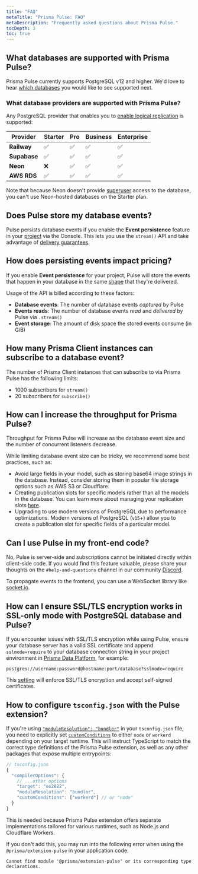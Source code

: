 ```yaml
---
title: "FAQ"
metaTitle: "Prisma Pulse: FAQ"
metaDescription: "Frequently asked questions about Prisma Pulse."
tocDepth: 3
toc: true
---
```


## What databases are supported with Prisma Pulse?

Prisma Pulse currently supports PostgreSQL v12 and higher. We'd love to hear [which databases](https://tally.so/r/wLbb8G) you would like to see supported next.

### What database providers are supported with Prisma Pulse?

Any PostgreSQL provider that enables you to [enable logical replication](/pulse/database-setup/general-database-instructions#enable-logical-replication) is supported:

| Provider     | Starter | Pro | Business | Enterprise |
| ------------ | ------- | --- | -------- | ---------- |
| **Railway**  | ✅      | ✅  | ✅       | ✅         |
| **Supabase** | ✅      | ✅  | ✅       | ✅         |
| **Neon**     | ❌      | ✅  | ✅       | ✅         |
| **AWS RDS**  | ✅      | ✅  | ✅       | ✅         |

Note that because Neon doesn't provide [superuser](https://www.postgresql.org/docs/current/role-attributes.html) access to the database, you can't use Neon-hosted databases on the Starter plan.

## Does Pulse store my database events?

Pulse persists database events if you enable the **Event persistence** feature in your [project](/platform/about#project) via the Console. This lets you use the `stream()` API and take advantage of [delivery guarantees](/pulse/database-events#event-delivery-semantics-in-prisma-pulse).

## How does persisting events impact pricing?

If you enable **Event persistence** for your project, Pulse will store the events that happen in your database in the same [shape](/pulse/database-events#structure) that they're delivered.

Usage of the API is billed according to these factors:

- **Database events**: The number of database events _captured_ by Pulse
- **Events reads**: The number of database events _read_ and _delivered_ by Pulse via `.stream()`
- **Event storage**: The amount of disk space the stored events consume (in GiB)

## How many Prisma Client instances can subscribe to a database event?

The number of Prisma Client instances that can subscribe to via Prisma Pulse has the following limits:

- 1000 subscribers for `stream()`
- 20 subscribers for `subscribe()`

## How can I increase the throughput for Prisma Pulse?

Throughput for Prisma Pulse will increase as the database event size and the number of concurrent listeners decrease.

While limiting database event size can be tricky, we recommend some best practices, such as:

- Avoid large fields in your model, such as storing base64 image strings in the database. Instead, consider storing them in popular file storage options such as AWS S3 or Cloudflare.
- Creating publication slots for specific models rather than all the models in the database. You can learn more about managing your replication slots [here](/pulse/database-setup/general-database-instructions#max_replication_slots).
- Upgrading to use modern versions of PostgreSQL due to performance optimizations. Modern versions of PostgreSQL (`v15`+) allow you to create a publication slot for specific fields of a particular model.

## Can I use Pulse in my front-end code?

No, Pulse is server-side and subscriptions cannot be initiated directly within client-side code. If you would find this feature valuable, please share your thoughts on the `#help-and-questions` channel in our community [Discord](https://pris.ly/discord).

To propagate events to the frontend, you can use a WebSocket library like [socket.io](https://socket.io/).

## How can I ensure SSL/TLS encryption works in SSL-only mode with PostgreSQL database and Pulse?

If you encounter issues with SSL/TLS encryption while using Pulse, ensure your database server has a valid SSL certificate and append `sslmode=require` to your database connection string in your project environment in [Prisma Data Platform](https://pris.ly/pdp), for example:

```
postgres://username:password@hostname:port/database?sslmode=require
```

This [setting](/orm/overview/databases/postgresql#configuring-an-ssl-connection) will enforce SSL/TLS encryption and accept self-signed certificates.

## How to configure `tsconfig.json` with the Pulse extension?

If you're using [`"moduleResolution": "bundler"`](https://www.typescriptlang.org/docs/handbook/modules/reference.html#bundler) in your `tsconfig.json` file, you need to
explicitly set [`customConditions`](https://www.typescriptlang.org/tsconfig/#customConditions) to either `node` or `workerd` depending on your target runtime. This will instruct TypeScript to match the correct type definitions of the Prisma Pulse extension, as well as any other packages that expose multiple entrypoints:

```js
// tsconfig.json
{
  "compilerOptions": {
    // ...other options
    "target": "es2022",
    "moduleResolution": "bundler",
    "customConditions": ["workerd"] // or "node"
  }
}
```

This is needed because Prisma Pulse extension offers separate implementations tailored for various runtimes, such as Node.js and Cloudflare Workers. 

If you don't add this, you may run into the following error when using the `@prisma/extension-pulse` in your application code:

```
Cannot find module '@prisma/extension-pulse' or its corresponding type declarations.
```